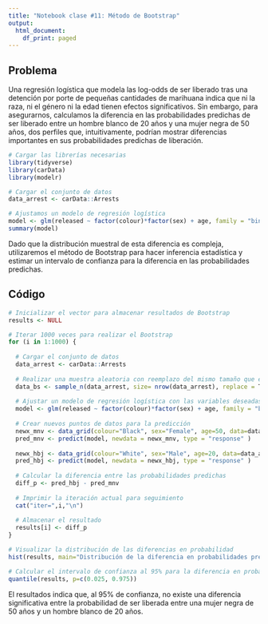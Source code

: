 ```yaml
---
title: "Notebook clase #11: Método de Bootstrap"
output:
  html_document:
    df_print: paged
---
```


## Problema

Una regresión logística que modela las log-odds de ser liberado tras una detención por porte de pequeñas cantidades de marihuana indica que ni la raza, ni el género ni la edad tienen efectos significativos. Sin embargo, para asegurarnos, calculamos la diferencia en las probabilidades predichas de ser liberado entre un hombre blanco de 20 años y una mujer negra de 50 años, dos perfiles que, intuitivamente, podrían mostrar diferencias importantes en sus probabilidades predichas de liberación.

```r
# Cargar las librerías necesarias
library(tidyverse)
library(carData)
library(modelr)

# Cargar el conjunto de datos
data_arrest <- carData::Arrests

# Ajustamos un modelo de regresión logística 
model <- glm(released ~ factor(colour)*factor(sex) + age, family = "binomial", data = data_arrest)
summary(model)
```

Dado que la distribución muestral de esta diferencia es compleja, utilizaremos el método de Bootstrap para hacer inferencia estadística y estimar un intervalo de confianza para la diferencia en las probabilidades predichas.


## Código

```r

# Inicializar el vector para almacenar resultados de Bootstrap
results <- NULL

# Iterar 1000 veces para realizar el Bootstrap
for (i in 1:1000) {
  
  # Cargar el conjunto de datos
  data_arrest <- carData::Arrests
  
  # Realizar una muestra aleatoria con reemplazo del mismo tamaño que el conjunto original
  data_bs <- sample_n(data_arrest, size= nrow(data_arrest), replace = T)
  
  # Ajustar un modelo de regresión logística con las variables deseadas
  model <- glm(released ~ factor(colour)*factor(sex) + age, family = "binomial", data = data_bs)
  
  # Crear nuevos puntos de datos para la predicción
  newx_mnv <- data_grid(colour="Black", sex="Female", age=50, data=data_arrest)
  pred_mnv <- predict(model, newdata = newx_mnv, type = "response" )
  
  newx_hbj <- data_grid(colour="White", sex="Male", age=20, data=data_arrest)
  pred_hbj <- predict(model, newdata = newx_hbj, type = "response" )
  
  # Calcular la diferencia entre las probabilidades predichas
  diff_p <- pred_hbj - pred_mnv
  
  # Imprimir la iteración actual para seguimiento
  cat("iter=",i,"\n")
  
  # Almacenar el resultado
  results[i] <- diff_p
}

# Visualizar la distribución de las diferencias en probabilidad
hist(results, main="Distribución de la diferencia en probabilidades predichas", xlab="Diferencia en probabilidades")

# Calcular el intervalo de confianza al 95% para la diferencia en probabilidades
quantile(results, p=c(0.025, 0.975))
```

El resultados indica que, al 95% de confianza, no existe una diferencia significativa entre la probabilidad de ser liberada entre una mujer negra de 50 años y un hombre blanco de 20 años.
